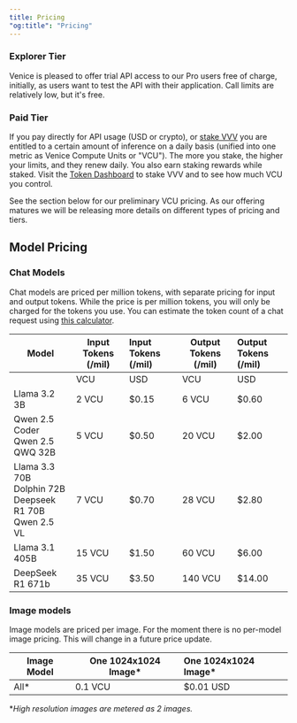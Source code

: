 ```yaml
---
title: Pricing
"og:title": "Pricing"
---
```


### Explorer Tier

Venice is pleased to offer trial API access to our Pro users free of charge, initially, as users want to test the API with their application. Call limits are relatively low, but it's free.&#x20;

### Paid Tier

If you pay directly for API usage (USD or crypto), or [stake VVV](https://venice.ai/blog/how-to-stake-and-claim-your-venice-tokens-vvv) you are entitled to a certain amount of inference on a daily basis (unified into one metric as Venice Compute Units or "VCU"). The more you stake, the higher your limits, and they renew daily. You also earn staking rewards while staked. Visit the [Token Dashboard](https://venice.ai/token) to stake VVV and to see how much VCU you control.&#x20;

See the section below for our preliminary VCU pricing. As our offering matures we will be releasing more details on different types of pricing and tiers.

## Model Pricing

### Chat Models

Chat models are priced per million tokens, with separate pricing for input and output tokens. While the price is per million tokens, you will only be charged for the tokens you use. You can estimate the token count of a chat request using [this calculator](https://quizgecko.com/tools/token-counter).

| Model                                                                            | Input Tokens (/mil) | Input Tokens (/mil) | Output Tokens (/mil) | Output Tokens (/mil) |
| -------------------------------------------------------------------------------- | ------------------- | :------------------ | -------------------- | :------------------- |
|                                                                                  | VCU                 | USD                 | VCU                  | USD                  |
| Llama 3.2 3B                                                                     | 2 VCU               | $0.15               | 6 VCU                | $0.60                |
| Qwen 2.5 Coder <br /> Qwen 2.5 QWQ 32B                                           | 5 VCU               | $0.50               | 20 VCU               | $2.00                |
| Llama 3.3 70B <br /> Dolphin 72B <br /> Deepseek R1 70B       <br /> Qwen 2.5 VL | 7 VCU               | $0.70               | 28 VCU               | $2.80                |
| Llama 3.1 405B                                                                   | 15 VCU              | $1.50               | 60 VCU               | $6.00                |
| DeepSeek R1 671b                                                                 | 35 VCU              | $3.50               | 140 VCU              | $14.00               |

### Image models

Image models are priced per image. For the moment there is no
per-model image pricing. This will change in a future price update.

| Image Model | One 1024x1024 Image\* | One 1024x1024 Image\* |
| ----------- | --------------------- | :-------------------- |
| All\*       | 0.1 VCU               | $0.01 USD             |

\**High resolution images are metered as 2 images.*
